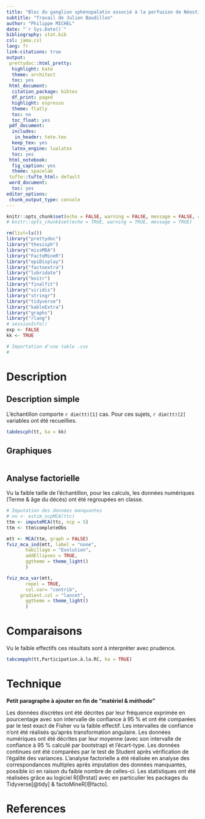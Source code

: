 ```yaml
---
title: "Bloc du ganglion sphénopalatin associé à la perfusion de Néostigmine et Atropine"
subtitle: "Travail de Julien Baudillon"
author: "Philippe MICHEL"
date: "`r Sys.Date()`"
bibliography: stat.bib
csl: jama.csl
lang: fr
link-citations: true
output:
 prettydoc::html_pretty:
  highlight: kate
  theme: architect
  toc: yes
 html_document:
  citation_package: bibtex
  df_print: paged
  highlight: espresso
  theme: flatly
  toc: no
  toc_float: yes
 pdf_document:
  includes:
   in_header: tete.tex
  keep_tex: yes
  latex_engine: lualatex
  toc: yes
 html_notebook:
  fig_caption: yes
  theme: spacelab
 tufte::tufte_html: default
 word_document:
  toc: yes
editor_options:
 chunk_output_type: console
---
```


```r
knitr::opts_chunk$set(echo = FALSE, warning = FALSE, message = FALSE, cache = TRUE)
# knitr::opts_chunk$set(echo = TRUE, warning = TRUE, message = TRUE)
```


```r
rm(list=ls())
library("prettydoc")
library("thesisph")
library("missMDA")
library("FactoMineR")
library("epiDisplay")
library("factoextra")
library("lubridate")
library("knitr")
library("finalfit")
library("viridis")
library("stringr")
library("tidyverse")
library("kableExtra")
library("graphs")
library("rlang")
# sessionInfo()
exp <- FALSE
kk <- TRUE
```



```r
# Importation d'une table .csv 
# 

```



# Description

## Description simple

L'échantillon comporte `r dim(tt)[1]` cas. Pour ces sujets, `r dim(tt)[2]` variables ont été recueillies.

```r
tabdescph(tt, ka = kk)
```

## Graphiques

```r

```


## Analyse factorielle

Vu la faible taille de l'échantillon, pour les calculs, les données numériques (Terme & âge du décès) ont été regroupées en classe.

```r
# Imputation des données manquantes
# nn <- estim_ncpMCA(ttc)
ttm <- imputeMCA(ttc, ncp = 5)
ttm <- ttm$completeObs
```

```r
mtt <- MCA(ttm, graph = FALSE)
fviz_mca_ind(mtt, label = "none",
       habillage = "Evolution",
       addEllipses = TRUE,
       ggtheme = theme_light()
       )

fviz_mca_var(mtt,
       repel = TRUE,
       col.var= "contrib",
     gradient.col = "lancet",
       ggtheme = theme_light()
       )
```


# Comparaisons

Vu le faible effectifs ces résultats sont à interpréter avec prudence. 

```r
tabcompph(tt,Participation.à.la.RC, ka = TRUE)
```

# Technique 

**Petit paragraphe à ajouter en fin de “matériel & méthode”**

Les données discrètes ont été décrites par leur fréquence exprimée en pourcentage avec son intervalle de confiance à 95 % et ont été comparées par le test exact de Fisher vu la faible effectif. Les intervalles de confiance n’ont été réalisés qu’après transformation angulaire. Les données numériques ont été décrites par leur moyenne (avec son intervalle de confiance à 95 % calculé par bootstrap) et l’écart-type. Les données continues ont été comparées par le test de Student après vérification de l’égalité des variances. L’analyse factorielle a été réalisée en analyse des correspondances multiples après imputation des données manquantes, possible ici en raison du faible nombre de celles-ci.
Les statistiques ont été réalisées grâce au logiciel R[@rstat] avec en particulier les packages du Tidyverse[@tidy] & factoMineR[@facto].

# References
